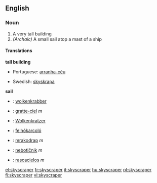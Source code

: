 ==English==
===Noun===

# A very tall building
# ''(Archaic)'' A small sail atop a mast of a ship

====Translations====
'''tall building'''
{{top}}
*Portuguese: [[arranha-céu]] {{m}}
{{mid}}
*Swedish: [[skyskrapa]] {{c}}
{{bottom}}

'''sail'''
{{top}}
{{mid}}
{{bottom}}

{{checktrans}}
*{{ttbc|Dutch}}: [[wolkenkrabber]]
*{{ttbc|French}}: [[gratte-ciel]] ''m''
*{{ttbc|German}}: [[Wolkenkratzer]]
*{{ttbc|Hungarian}}: [[felhőkarcoló]]
*{{ttbc|Slovak}}: [[mrakodrap#Slovak|mrakodrap]] ''m''
*{{ttbc|Slovene}}: [[nebotičnik]] ''m''
*{{ttbc|Spanish}}: [[rascacielos]] ''m''

[[el:skyscraper]]
[[fr:skyscraper]]
[[it:skyscraper]]
[[hu:skyscraper]]
[[pl:skyscraper]]
[[fi:skyscraper]]
[[vi:skyscraper]]